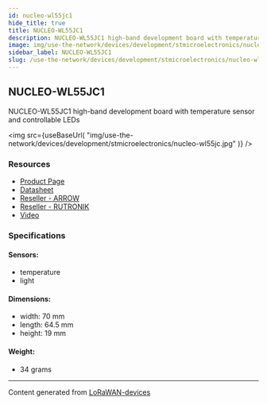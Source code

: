 ```yaml
---
id: nucleo-wl55jc1
hide_title: true
title: NUCLEO-WL55JC1
description: NUCLEO-WL55JC1 high-band development board with temperature sensor and controllable LEDs
image: img/use-the-network/devices/development/stmicroelectronics/nucleo-wl55jc.jpg
sidebar_label: NUCLEO-WL55JC1
slug: /use-the-network/devices/development/stmicroelectronics/nucleo-wl55jc1
---
```



## NUCLEO-WL55JC1

NUCLEO-WL55JC1 high-band development board with temperature sensor and controllable LEDs

<img
src={useBaseUrl(
"img/use-the-network/devices/development/stmicroelectronics/nucleo-wl55jc.jpg"
)}
/>

### Resources

- [Product Page](https://www.st.com/en/evaluation-tools/nucleo-wl55jc.html)
- [Datasheet](https://www.st.com/resource/en/data_brief/nucleo-wl55jc.pdf)
- [Reseller - ARROW](https://www.arrow.com/en/products/nucleo-wl55jc1/stmicroelectronics)
- [Reseller - RUTRONIK](https://www.rutronik24.com/product/st/nucleo-wl55jc1/14201387.html)
- [Video](https://www.youtube.com/watch?v=ZFtIlLbDXlo)

### Specifications

#### Sensors:
- temperature
- light
#### Dimensions:
- width: 70 mm
- length: 64.5 mm
- height: 19 mm
#### Weight: 
- 34 grams



---
Content generated from [LoRaWAN-devices](https://github.com/TheThingsNetwork/lorawan-devices)